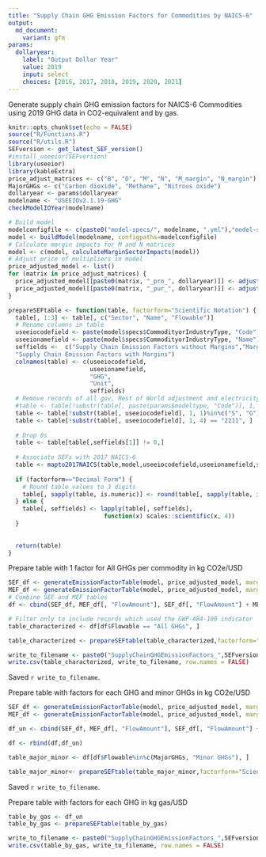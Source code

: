 ```yaml
---
title: "Supply Chain GHG Emission Factors for Commodities by NAICS-6"
output:
  md_document:
    variant: gfm
params:
  dollaryear:
    label: "Output Dollar Year"
    value: 2019
    input: select
    choices: [2016, 2017, 2018, 2019, 2020, 2021]
---
```


Generate supply chain GHG emission factors for NAICS-6 Commodities using 2019 GHG data in CO2-equivalent and by gas.

```r
knitr::opts_chunk$set(echo = FALSE)
source("R/Functions.R")
source("R/utils.R")
SEFversion <- get_latest_SEF_version()
#install_useeior(SEFversion)
library(useeior)
library(kableExtra)
price_adjust_matrices <- c("B", "D", "M", "N", "M_margin", "N_margin")
MajorGHGs <- c("Carbon dioxide", "Methane", "Nitrous oxide")
dollaryear <- params$dollaryear
modelname <- "USEEIOv2.1.19-GHG"
checkModelIOYear(modelname)
```

```r
# Build model
modelconfigfile <- c(paste0("model-specs/", modelname, ".yml"),"model-specs/WasteDisaggregationDetail.yml")
model <- buildModel(modelname, configpaths=modelconfigfile)
# Calculate margin impacts for M and N matrices
model <- c(model, calculateMarginSectorImpacts(model))
# Adjust price of multipliers in model
price_adjusted_model <- list()
for (matrix in price_adjust_matrices) {
  price_adjusted_model[[paste0(matrix, "_pro_", dollaryear)]] <- adjustResultMatrixPrice(matrix, dollaryear, purchaser_price = FALSE, model)
  price_adjusted_model[[paste0(matrix, "_pur_", dollaryear)]] <- adjustResultMatrixPrice(matrix, dollaryear, purchaser_price = TRUE, model)
}
```

```r

prepareSEFtable <- function(table, factorform="Scientific Notation") {
  table[, 1:3] <- table[, c("Sector", "Name", "Flowable")]
  # Rename columns in table
  useeiocodefield <- paste(model$specs$CommodityorIndustryType, "Code")
  useeionamefield <- paste(model$specs$CommodityorIndustryType, "Name")
  seffields <-  c("Supply Chain Emission Factors without Margins","Margins of Supply Chain Emission Factors",
  "Supply Chain Emission Factors with Margins")
  colnames(table) <- c(useeiocodefield,
                       useeionamefield,
                       "GHG",
                       "Unit",
                       seffields) 
  # Remove records of all gov, Rest of World adjustment and electricity
  #table <- table[!substr(table[, paste(params$modeltype, "Code")], 1, 1)%in%c("S", "G"), ]
  table <- table[!substr(table[, useeiocodefield], 1, 1)%in%c("S", "G"), ]
  table <- table[!substr(table[, useeiocodefield], 1, 4) == "2211", ]
  
  # Drop 0s
  table <- table[table[,seffields[1]] != 0,]
  
  # Associate SEFs with 2017 NAICS-6
  table <- mapto2017NAICS(table,model,useeiocodefield,useeionamefield,seffields)
  
  if (factorform=="Decimal Form") {
    # Round table values to 3 digits
    table[, sapply(table, is.numeric)] <- round(table[, sapply(table, is.numeric)], 3)  
  } else {
    table[, seffields] <- lapply(table[, seffields],
                           function(x) scales::scientific(x, 4))
  }
  
  
  return(table)
}

```



Prepare table with 1 factor for All GHGs per commodity in kg CO2e/USD
```r
SEF_df <- generateEmissionFactorTable(model, price_adjusted_model, margin = FALSE, characterized=TRUE)
MEF_df <- generateEmissionFactorTable(model, price_adjusted_model, margin = TRUE, characterized=TRUE)
# Combine SEF and MEF tables
df <- cbind(SEF_df, MEF_df[, "FlowAmount"], SEF_df[, "FlowAmount"] + MEF_df[, "FlowAmount"])

# Filter only to include records which used the GWP-AR4-100 indicator
table_characterized <- df[df$Flowable == "All GHGs", ]

table_characterized <- prepareSEFtable(table_characterized,factorform="Decimal Form")

write_to_filename <- paste0("SupplyChainGHGEmissionFactors_",SEFversion,"_NAICS_CO2e_USD", dollaryear, ".csv")
write.csv(table_characterized, write_to_filename, row.names = FALSE)

```
Saved `r write_to_filename`.

Prepare table with factors for each GHG and minor GHGs in kg CO2e/USD
```r
SEF_df <- generateEmissionFactorTable(model, price_adjusted_model, margin = FALSE, characterized=FALSE)
MEF_df <- generateEmissionFactorTable(model, price_adjusted_model, margin = TRUE, characterized=FALSE)

df_un <- cbind(SEF_df, MEF_df[, "FlowAmount"], SEF_df[, "FlowAmount"] + MEF_df[, "FlowAmount"])

df <- rbind(df,df_un)

table_major_minor <- df[df$Flowable%in%c(MajorGHGs, "Minor GHGs"), ]

table_major_minor<- prepareSEFtable(table_major_minor,factorform="Scientific Notation")


```
Saved `r write_to_filename`.

Prepare table with factors for each GHG in kg gas/USD
```r
table_by_gas <- df_un
table_by_gas <- prepareSEFtable(table_by_gas)

write_to_filename <- paste0("SupplyChainGHGEmissionFactors_",SEFversion,"_NAICS_byGHG_USD", dollaryear,".csv")
write.csv(table_by_gas, write_to_filename, row.names = FALSE)

```

